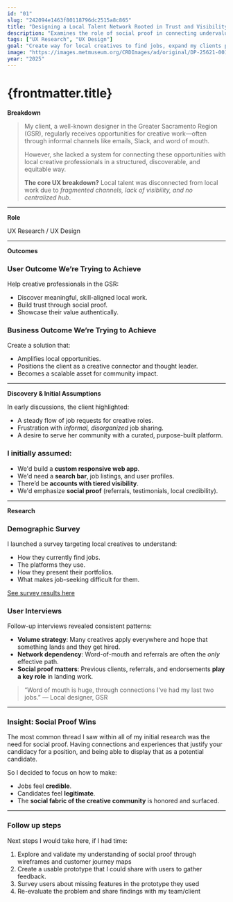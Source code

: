 ```yaml
---
id: "01"
slug: "242094e1463f80118796dc2515a8c865"
title: "Designing a Local Talent Network Rooted in Trust and Visibility"
description: "Examines the role of social proof in connecting undervalued talent to high value roles"
tags: ["UX Research", "UX Design"]
goal: "Create way for local creatives to find jobs, expand my clients presence as a connector"
image: "https://images.metmuseum.org/CRDImages/ad/original/DP-25621-001.jpg"
year: "2025"
---
```


# {frontmatter.title}

**Breakdown**

> My client, a well-known designer in the Greater Sacramento Region (GSR), regularly receives opportunities for creative work—often through informal channels like emails, Slack, and word of mouth.
>
> However, she lacked a system for connecting these opportunities with local creative professionals in a structured, discoverable, and equitable way.
>
> **The core UX breakdown?** Local talent was disconnected from local work due to _fragmented channels, lack of visibility, and no centralized hub_.

---

**Role**

UX Research / UX Design

---

**Outcomes**

### **User Outcome We’re Trying to Achieve**

Help creative professionals in the GSR:

- Discover meaningful, skill-aligned local work.
- Build trust through social proof.
- Showcase their value authentically.

### **Business Outcome We’re Trying to Achieve**

Create a solution that:

- Amplifies local opportunities.
- Positions the client as a creative connector and thought leader.
- Becomes a scalable asset for community impact.

---

**Discovery & Initial Assumptions**

In early discussions, the client highlighted:

- A steady flow of job requests for creative roles.
- Frustration with _informal, disorganized_ job sharing.
- A desire to serve her community with a curated, purpose-built platform.

### I initially assumed:

- We'd build a **custom responsive web app**.
- We'd need a **search bar**, job listings, and user profiles.
- There’d be **accounts with tiered visibility**.
- We'd emphasize **social proof** (referrals, testimonials, local credibility).

---

**Research**

### Demographic Survey

I launched a survey targeting local creatives to understand:

- How they currently find jobs.
- The platforms they use.
- How they present their portfolios.
- What makes job-seeking difficult for them.

[See survey results here](https://docs.google.com/spreadsheets/d/1NWNlTFPuSDGK0SLEUVlSL3WJGBiKJB7-qjMYaEoJ8Bk/edit?usp=sharing)

### **User Interviews**

Follow-up interviews revealed consistent patterns:

- **Volume strategy**: Many creatives apply everywhere and hope that something lands and they get hired.
- **Network dependency**: Word-of-mouth and referrals are often the _only_ effective path.
- **Social proof matters**: Previous clients, referrals, and endorsements **play a key role** in landing work.

> “Word of mouth is huge, through connections I've had my last two jobs.”
> — Local designer, GSR

---

### **Insight: Social Proof Wins**

The most common thread I saw within all of my initial research was the need for social proof. Having connections and experiences that justify your candidacy for a position, and being able to display that as a potential candidate.

So I decided to focus on how to make:

- Jobs feel **credible**.
- Candidates feel **legitimate**.
- The **social fabric of the creative community** is honored and surfaced.

---

### Follow up steps

Next steps I would take here, if I had time:

1. Explore and validate my understanding of social proof through wireframes and customer journey maps
2. Create a usable prototype that I could share with users to gather feedback.
3. Survey users about missing features in the prototype they used
4. Re-evaluate the problem and share findings with my team/client
